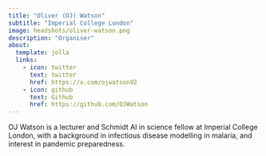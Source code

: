 ```yaml
---
title: "Oliver (OJ) Watson"
subtitle: "Imperial College London"
image: headshots/oliver-watson.png
description: "Organiser"
about:
  template: jolla
  links:
    - icon: twitter
      text: twitter
      href: https://x.com/ojwatson92
    - icon: github
      text: Github
      href: https://github.com/OJWatson
---
```


OJ Watson is a lecturer and Schmidt AI in science fellow at Imperial College London, with a background in infectious disease modelling in malaria, and interest in pandemic preparedness.
